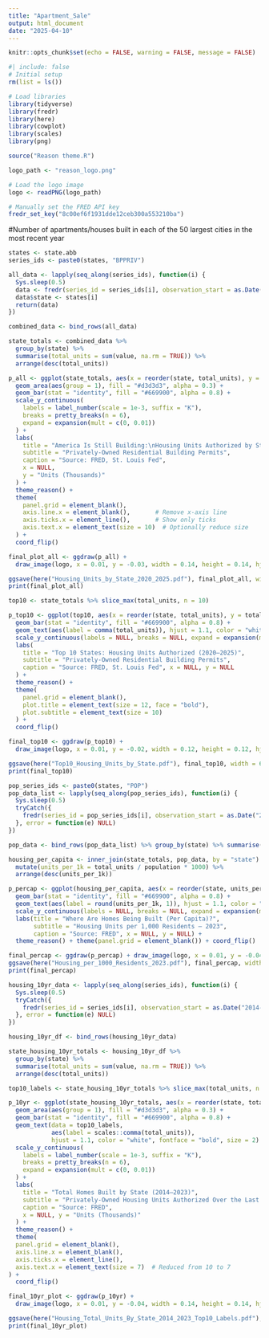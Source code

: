 ---
title: "Apartment_Sale"
output: html_document
date: "2025-04-10"
---

```{r setup, include=FALSE}
knitr::opts_chunk$set(echo = FALSE, warning = FALSE, message = FALSE)

#| include: false
# Initial setup
rm(list = ls())

# Load libraries
library(tidyverse)
library(fredr)
library(here)
library(cowplot)
library(scales)
library(png)

source("Reason theme.R")

logo_path <- "reason_logo.png"

# Load the logo image
logo <- readPNG(logo_path)


```



```{r}

# Manually set the FRED API key
fredr_set_key("8c00ef6f1931dde12ceb300a553210ba")

```

#Number of apartments/houses built in each of the 50 largest cities in the most recent year
```{r}

states <- state.abb
series_ids <- paste0(states, "BPPRIV")

all_data <- lapply(seq_along(series_ids), function(i) {
  Sys.sleep(0.5)
  data <- fredr(series_id = series_ids[i], observation_start = as.Date("2020-01-01"), observation_end = as.Date("2025-12-31"))
  data$state <- states[i]
  return(data)
})

combined_data <- bind_rows(all_data)

state_totals <- combined_data %>%
  group_by(state) %>%
  summarise(total_units = sum(value, na.rm = TRUE)) %>%
  arrange(desc(total_units))

```


```{r}
p_all <- ggplot(state_totals, aes(x = reorder(state, total_units), y = total_units)) +
  geom_area(aes(group = 1), fill = "#d3d3d3", alpha = 0.3) +
  geom_bar(stat = "identity", fill = "#669900", alpha = 0.8) +
  scale_y_continuous(
    labels = label_number(scale = 1e-3, suffix = "K"),
    breaks = pretty_breaks(n = 6),
    expand = expansion(mult = c(0, 0.01))
  ) +
  labs(
    title = "America Is Still Building:\nHousing Units Authorized by State (2020–2025)",
    subtitle = "Privately-Owned Residential Building Permits",
    caption = "Source: FRED, St. Louis Fed",
    x = NULL,
    y = "Units (Thousands)"
  ) +
  theme_reason() +
  theme(
    panel.grid = element_blank(),
    axis.line.x = element_blank(),       # Remove x-axis line
    axis.ticks.x = element_line(),       # Show only ticks
    axis.text.x = element_text(size = 10)  # Optionally reduce size
  ) +
  coord_flip()

final_plot_all <- ggdraw(p_all) +
  draw_image(logo, x = 0.01, y = -0.03, width = 0.14, height = 0.14, hjust = 0, vjust = 0)

ggsave(here("Housing_Units_by_State_2020_2025.pdf"), final_plot_all, width = 6.2, height = 6)
print(final_plot_all)


```

```{r}

top10 <- state_totals %>% slice_max(total_units, n = 10)

p_top10 <- ggplot(top10, aes(x = reorder(state, total_units), y = total_units)) +
  geom_bar(stat = "identity", fill = "#669900", alpha = 0.8) +
  geom_text(aes(label = comma(total_units)), hjust = 1.1, color = "white", fontface = "bold", size = 4) +
  scale_y_continuous(labels = NULL, breaks = NULL, expand = expansion(mult = c(0, 0.01))) +
  labs(
    title = "Top 10 States: Housing Units Authorized (2020–2025)",
    subtitle = "Privately-Owned Residential Building Permits",
    caption = "Source: FRED, St. Louis Fed", x = NULL, y = NULL
  ) +
  theme_reason() +
  theme(
    panel.grid = element_blank(),
    plot.title = element_text(size = 12, face = "bold"),
    plot.subtitle = element_text(size = 10)
  ) +
  coord_flip()

final_top10 <- ggdraw(p_top10) +
  draw_image(logo, x = 0.01, y = -0.02, width = 0.12, height = 0.12, hjust = 0, vjust = 0)

ggsave(here("Top10_Housing_Units_by_State.pdf"), final_top10, width = 6.2, height = 6)
print(final_top10)


```

```{r}
pop_series_ids <- paste0(states, "POP")
pop_data_list <- lapply(seq_along(pop_series_ids), function(i) {
  Sys.sleep(0.5)
  tryCatch({
    fredr(series_id = pop_series_ids[i], observation_start = as.Date("2023-01-01"), observation_end = as.Date("2023-12-31")) %>% mutate(state = states[i])
  }, error = function(e) NULL)
})

pop_data <- bind_rows(pop_data_list) %>% group_by(state) %>% summarise(population = max(value, na.rm = TRUE) * 1000)

housing_per_capita <- inner_join(state_totals, pop_data, by = "state") %>%
  mutate(units_per_1k = total_units / population * 1000) %>%
  arrange(desc(units_per_1k))

p_percap <- ggplot(housing_per_capita, aes(x = reorder(state, units_per_1k), y = units_per_1k)) +
  geom_bar(stat = "identity", fill = "#669900", alpha = 0.8) +
  geom_text(aes(label = round(units_per_1k, 1)), hjust = 1.1, color = "white", fontface = "bold", size = 3.5) +
  scale_y_continuous(labels = NULL, breaks = NULL, expand = expansion(mult = c(0, 0.01))) +
  labs(title = "Where Are Homes Being Built (Per Capita)?",
       subtitle = "Housing Units per 1,000 Residents — 2023",
       caption = "Source: FRED", x = NULL, y = NULL) +
  theme_reason() + theme(panel.grid = element_blank()) + coord_flip()

final_percap <- ggdraw(p_percap) + draw_image(logo, x = 0.01, y = -0.04, width = 0.14, height = 0.14, hjust = 0, vjust = 0)
ggsave(here("Housing_per_1000_Residents_2023.pdf"), final_percap, width = 6.2, height = 8)
print(final_percap)

```

```{r}
housing_10yr_data <- lapply(seq_along(series_ids), function(i) {
  Sys.sleep(0.5)
  tryCatch({
    fredr(series_id = series_ids[i], observation_start = as.Date("2014-01-01"), observation_end = as.Date("2023-12-31")) %>% mutate(state = states[i])
  }, error = function(e) NULL)
})

housing_10yr_df <- bind_rows(housing_10yr_data)

state_housing_10yr_totals <- housing_10yr_df %>%
  group_by(state) %>%
  summarise(total_units = sum(value, na.rm = TRUE)) %>%
  arrange(desc(total_units))

top10_labels <- state_housing_10yr_totals %>% slice_max(total_units, n = 10)

p_10yr <- ggplot(state_housing_10yr_totals, aes(x = reorder(state, total_units), y = total_units)) +
  geom_area(aes(group = 1), fill = "#d3d3d3", alpha = 0.3) +
  geom_bar(stat = "identity", fill = "#669900", alpha = 0.8) +
  geom_text(data = top10_labels,
            aes(label = scales::comma(total_units)),
            hjust = 1.1, color = "white", fontface = "bold", size = 2) +
  scale_y_continuous(
    labels = label_number(scale = 1e-3, suffix = "K"),
    breaks = pretty_breaks(n = 6),
    expand = expansion(mult = c(0, 0.01))
  ) +
  labs(
    title = "Total Homes Built by State (2014–2023)",
    subtitle = "Privately-Owned Housing Units Authorized Over the Last 10 Years",
    caption = "Source: FRED",
    x = NULL, y = "Units (Thousands)"
  ) +
  theme_reason() +
  theme(
  panel.grid = element_blank(),
  axis.line.x = element_blank(),
  axis.ticks.x = element_line(),
  axis.text.x = element_text(size = 7)  # Reduced from 10 to 7
) +
  coord_flip()

final_10yr_plot <- ggdraw(p_10yr) + 
  draw_image(logo, x = 0.01, y = -0.04, width = 0.14, height = 0.14, hjust = 0, vjust = 0)

ggsave(here("Housing_Total_Units_By_State_2014_2023_Top10_Labels.pdf"), plot = final_10yr_plot, width = 6.2, height = 6)
print(final_10yr_plot)
```


